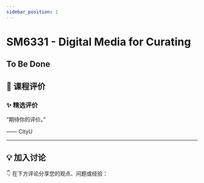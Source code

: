 ```yaml
---
sidebar_position: 1
---
```



# SM6331 - Digital Media for Curating

## To Be Done

## **💬 课程评价**

### ✨ **精选评价**
<div className={commentStyles.commentBox}>
    <p className={commentStyles.commentText}>
        “期待你的评价。”
    </p>
    <p className={commentStyles.commentAuthor}>—— CityU</p>
</div>

---

## **💡 加入讨论**

👇 在下方评论分享您的观点、问题或经验：
<Utterances />

